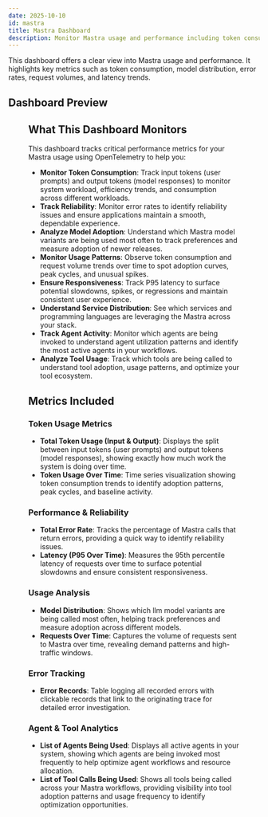 ```yaml
---
date: 2025-10-10
id: mastra
title: Mastra Dashboard
description: Monitor Mastra usage and performance including token consumption, model distribution, error rates, request volumes, and latency trends for optimal AI workload observability.
---
```


This dashboard offers a clear view into Mastra usage and performance. It highlights key metrics such as token consumption, model distribution, error rates, request volumes, and latency trends. 

## Dashboard Preview

<Figure src="/img/docs/dashboards/dashboard-templates/mastra-dashboard.webp" alt="Mastra Dashboard" caption="Mastra Dashboard Template" />

<div className="flex justify-center">
  <DashboardActions 
    dashboardJsonUrl="https://raw.githubusercontent.com/SigNoz/dashboards/refs/heads/main/mastra/mastra-dashboard.json"
    dashboardName=""
  />
</div>

## What This Dashboard Monitors

This dashboard tracks critical performance metrics for your Mastra usage using OpenTelemetry to help you:

- **Monitor Token Consumption**: Track input tokens (user prompts) and output tokens (model responses) to monitor system workload, efficiency trends, and consumption across different workloads.
- **Track Reliability**: Monitor error rates to identify reliability issues and ensure applications maintain a smooth, dependable experience.
- **Analyze Model Adoption**: Understand which Mastra model variants are being used most often to track preferences and measure adoption of newer releases.
- **Monitor Usage Patterns**: Observe token consumption and request volume trends over time to spot adoption curves, peak cycles, and unusual spikes.
- **Ensure Responsiveness**: Track P95 latency to surface potential slowdowns, spikes, or regressions and maintain consistent user experience.
- **Understand Service Distribution**: See which services and programming languages are leveraging the Mastra across your stack.
- **Track Agent Activity**: Monitor which agents are being invoked to understand agent utilization patterns and identify the most active agents in your workflows.
- **Analyze Tool Usage**: Track which tools are being called to understand tool adoption, usage patterns, and optimize your tool ecosystem.

## Metrics Included

### Token Usage Metrics
- **Total Token Usage (Input & Output)**: Displays the split between input tokens (user prompts) and output tokens (model responses), showing exactly how much work the system is doing over time.
- **Token Usage Over Time**: Time series visualization showing token consumption trends to identify adoption patterns, peak cycles, and baseline activity.

### Performance & Reliability
- **Total Error Rate**: Tracks the percentage of Mastra calls that return errors, providing a quick way to identify reliability issues.
- **Latency (P95 Over Time)**: Measures the 95th percentile latency of requests over time to surface potential slowdowns and ensure consistent responsiveness.

### Usage Analysis
- **Model Distribution**: Shows which llm model variants are being called most often, helping track preferences and measure adoption across different models.
- **Requests Over Time**: Captures the volume of requests sent to Mastra over time, revealing demand patterns and high-traffic windows.

### Error Tracking
- **Error Records**: Table logging all recorded errors with clickable records that link to the originating trace for detailed error investigation.

### Agent & Tool Analytics
- **List of Agents Being Used**: Displays all active agents in your system, showing which agents are being invoked most frequently to help optimize agent workflows and resource allocation.
- **List of Tool Calls Being Used**: Shows all tools being called across your Mastra workflows, providing visibility into tool adoption patterns and usage frequency to identify optimization opportunities.
